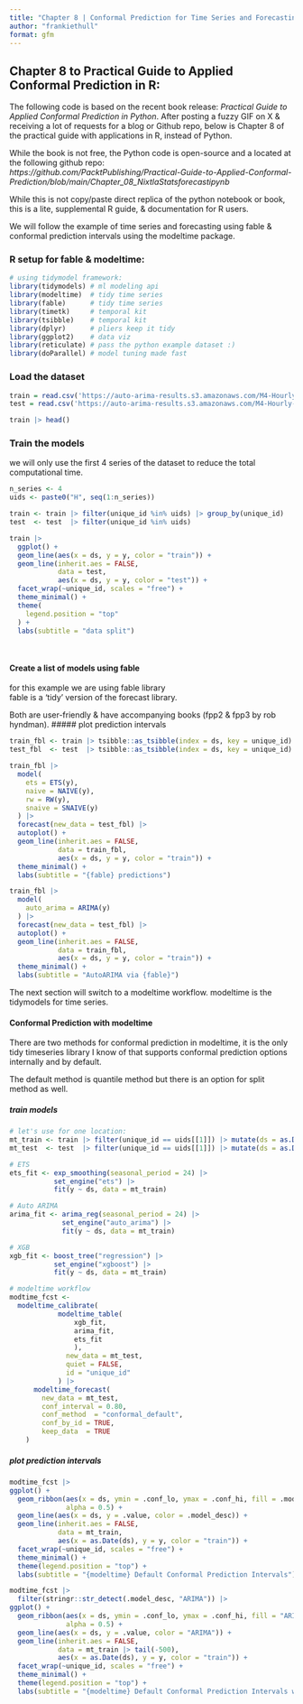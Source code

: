 ---
title: "Chapter 8 | Conformal Prediction for Time Series and Forecasting"
author: "frankiethull"
format: gfm
---

## Chapter 8 to Practical Guide to Applied Conformal Prediction in **R**:
   
The following code is based on the recent book release: *Practical Guide to Applied Conformal Prediction in Python*. After posting a fuzzy GIF on X & receiving a lot of requests for a blog or Github repo, below is Chapter 8 of the practical guide with applications in R, instead of Python.   

While the book is not free, the Python code is open-source and a located at the following github repo:   
*https://github.com/PacktPublishing/Practical-Guide-to-Applied-Conformal-Prediction/blob/main/Chapter_08_NixtlaStatsforecastipynb*  

While this is not copy/paste direct replica of the python notebook or book, this is a lite, supplemental R guide, & documentation for R users. 

We will follow the example of time series and forecasting using fable & conformal prediction intervals using the modeltime package. 

### R setup for fable & modeltime:
```{r}
# using tidymodel framework:
library(tidymodels) # ml modeling api
library(modeltime)  # tidy time series
library(fable)      # tidy time series
library(timetk)     # temporal kit
library(tsibble)    # temporal kit
library(dplyr)      # pliers keep it tidy 
library(ggplot2)    # data viz
library(reticulate) # pass the python example dataset :)
library(doParallel) # model tuning made fast
```

### Load the dataset
```{r}
train = read.csv('https://auto-arima-results.s3.amazonaws.com/M4-Hourly.csv')
test = read.csv('https://auto-arima-results.s3.amazonaws.com/M4-Hourly-test.csv')
```


```{r}
train |> head()
```
### Train the models 


we will only use the first 4 series of the dataset to reduce the total computational time.


```{r}
n_series <- 4
uids <- paste0("H", seq(1:n_series))

train <- train |> filter(unique_id %in% uids) |> group_by(unique_id)
test  <- test  |> filter(unique_id %in% uids)

```


```{r}
train |>
  ggplot() +
  geom_line(aes(x = ds, y = y, color = "train")) +
  geom_line(inherit.aes = FALSE,
            data = test, 
            aes(x = ds, y = y, color = "test")) + 
  facet_wrap(~unique_id, scales = "free") +
  theme_minimal() + 
  theme(
    legend.position = "top"
  ) + 
  labs(subtitle = "data split")
  
  
```
#### Create a list of models using fable
for this example we are using fable library    
fable is a 'tidy' version of the forecast library.   

Both are user-friendly & have accompanying books (fpp2 & fpp3 by rob hyndman). 
##### plot prediction intervals
```{r}
train_fbl <- train |> tsibble::as_tsibble(index = ds, key = unique_id)
test_fbl  <- test  |> tsibble::as_tsibble(index = ds, key = unique_id)

train_fbl |>
  model(
    ets = ETS(y),
    naive = NAIVE(y),
    rw = RW(y),
    snaive = SNAIVE(y)
  ) |>
  forecast(new_data = test_fbl) |>
  autoplot() + 
  geom_line(inherit.aes = FALSE,
            data = train_fbl,
            aes(x = ds, y = y, color = "train")) +
  theme_minimal() + 
  labs(subtitle = "{fable} predictions")

```

```{r}
train_fbl |>
  model(
    auto_arima = ARIMA(y)
  ) |>
  forecast(new_data = test_fbl) |>
  autoplot() + 
  geom_line(inherit.aes = FALSE,
            data = train_fbl,
            aes(x = ds, y = y, color = "train")) +
  theme_minimal() +
  labs(subtitle = "AutoARIMA via {fable}")

```


The next section will switch to a modeltime workflow. modeltime is the tidymodels for time series. 

#### Conformal Prediction with modeltime

There are two methods for conformal prediction in modeltime, it is the only tidy timeseries library I know of that supports conformal prediction options internally and by default.  

The default method is quantile method but there is an option for split method as well.

##### train models 
```{r}
# let's use for one location:
mt_train <- train |> filter(unique_id == uids[[1]]) |> mutate(ds = as.Date(ds))
mt_test  <- test  |> filter(unique_id == uids[[1]]) |> mutate(ds = as.Date(ds))

# ETS 
ets_fit <- exp_smoothing(seasonal_period = 24) |>
           set_engine("ets") |>
           fit(y ~ ds, data = mt_train)

# Auto ARIMA 
arima_fit <- arima_reg(seasonal_period = 24) |>
             set_engine("auto_arima") |>
             fit(y ~ ds, data = mt_train)

# XGB 
xgb_fit <- boost_tree("regression") |>
           set_engine("xgboost") |>
           fit(y ~ ds, data = mt_train)

# modeltime workflow
modtime_fcst <- 
  modeltime_calibrate(
            modeltime_table(
                xgb_fit,
                arima_fit,
                ets_fit
                ), 
              new_data = mt_test, 
              quiet = FALSE,
              id = "unique_id"
            ) |>
      modeltime_forecast(
        new_data = mt_test,
        conf_interval = 0.80,
        conf_method  = "conformal_default",
        conf_by_id = TRUE,
        keep_data  = TRUE
    )

```


##### plot prediction intervals

```{r}

modtime_fcst |>
ggplot() + 
  geom_ribbon(aes(x = ds, ymin = .conf_lo, ymax = .conf_hi, fill = .model_desc), 
              alpha = 0.5) + 
  geom_line(aes(x = ds, y = .value, color = .model_desc)) +
  geom_line(inherit.aes = FALSE,
            data = mt_train,
            aes(x = as.Date(ds), y = y, color = "train")) +
  facet_wrap(~unique_id, scales = "free") + 
  theme_minimal() +
  theme(legend.position = "top") + 
  labs(subtitle = "{modeltime} Default Conformal Prediction Intervals") 

```

```{r}
modtime_fcst |>
  filter(stringr::str_detect(.model_desc, "ARIMA")) |> 
ggplot() + 
  geom_ribbon(aes(x = ds, ymin = .conf_lo, ymax = .conf_hi, fill = "ARIMA"), 
              alpha = 0.5) + 
  geom_line(aes(x = ds, y = .value, color = "ARIMA")) +
  geom_line(inherit.aes = FALSE,
            data = mt_train |> tail(-500),
            aes(x = as.Date(ds), y = y, color = "train")) +
  facet_wrap(~unique_id, scales = "free") + 
  theme_minimal() +
  theme(legend.position = "top") + 
  labs(subtitle = "{modeltime} Default Conformal Prediction Intervals with ARIMA") 

```
